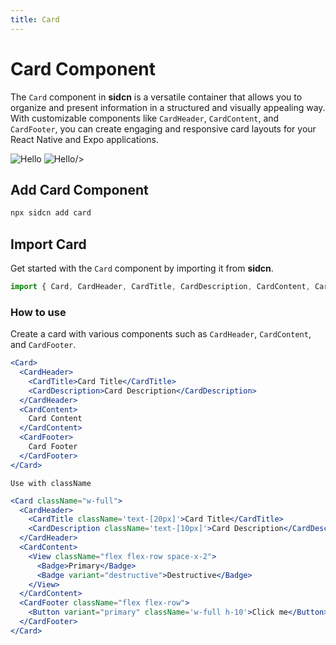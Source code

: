 ```yaml
---
title: Card
---
```



# Card Component

The `Card` component in **sidcn** is a versatile container that allows you to organize and present information in a structured and visually appealing way. With customizable components like `CardHeader`, `CardContent`, and `CardFooter`, you can create engaging and responsive card layouts for your React Native and Expo applications.


<div style={{ display: "flex", flexDirection: "row",marginTop:40}}>
  <Image
    src="/assets/components/Card/Frame.svg"
    alt="Hello"
    width={250}
    height={250}
    style={{marginLeft:'auto',marginRight:10}}
  />
  <Image
    src="/assets/components/Card/Frame-1.svg"
    alt="Hello"
    width={250}
    height={250}
    style={{marginRight:'auto',marginLeft:10}}

/>


</div>

## Add Card Component


```jsx copy
npx sidcn add card
```

## Import Card

Get started with the `Card` component by importing it from **sidcn**.
```jsx copy
import { Card, CardHeader, CardTitle, CardDescription, CardContent, CardFooter } from '/components/sidcn/ui/card';
```
### How to use

Create a card with various components such as `CardHeader`, `CardContent`, and `CardFooter`.

```jsx copy
<Card>
  <CardHeader>
    <CardTitle>Card Title</CardTitle>
    <CardDescription>Card Description</CardDescription>
  </CardHeader>
  <CardContent>
    Card Content
  </CardContent>
  <CardFooter>
    Card Footer
  </CardFooter>
</Card>
```

`Use with className`

```jsx copy
<Card className="w-full">
  <CardHeader>
    <CardTitle className='text-[20px]'>Card Title</CardTitle>
    <CardDescription className='text-[10px]'>Card Description</CardDescription>
  </CardHeader>
  <CardContent>
    <View className="flex flex-row space-x-2">
      <Badge>Primary</Badge>
      <Badge variant="destructive">Destructive</Badge>
    </View>
  </CardContent>
  <CardFooter className="flex flex-row">
    <Button variant="primary" className='w-full h-10'>Click me</Button>
  </CardFooter>
</Card>
```